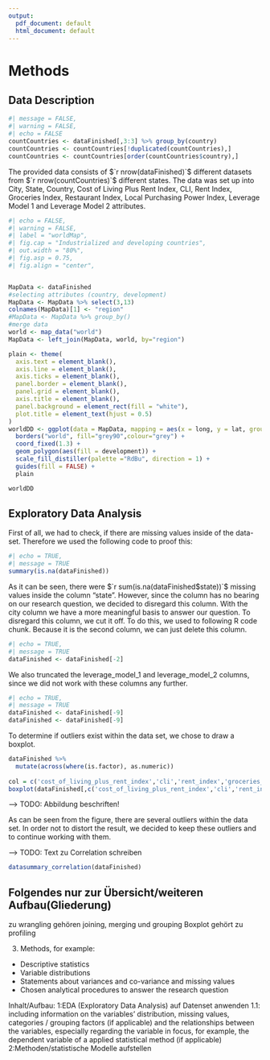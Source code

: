 ```yaml
---
output:
  pdf_document: default
  html_document: default
---
```

# Methods

## Data Description
```r
#| message = FALSE,
#| warning = FALSE,
#| echo = FALSE
countCountries <- dataFinished[,3:3] %>% group_by(country)
countCountries <- countCountries[!duplicated(countCountries),] 
countCountries <- countCountries[order(countCountries$country),]
```

The provided data consists of $`r nrow(dataFinished)`$ different datasets from $`r nrow(countCountries)`$ different states. The data was set up into City, State, Country, Cost of Living Plus Rent Index, CLI, Rent Index, Groceries Index, Restaurant Index, Local Purchasing Power Index, Leverage Model 1 and Leverage Model 2 attributes.

```r
#| echo = FALSE,
#| warning = FALSE,
#| label = "worldMap",
#| fig.cap = "Industrialized and developing countries",
#| out.width = "80%",
#| fig.asp = 0.75,
#| fig.align = "center",


MapData <- dataFinished
#selecting attributes (country, development)
MapData <- MapData %>% select(3,13)
colnames(MapData)[1] <- "region"
#MapData <- MapData %>% group_by()
#merge data
world <- map_data("world")
MapData <- left_join(MapData, world, by="region")

plain <- theme(
  axis.text = element_blank(),
  axis.line = element_blank(),
  axis.ticks = element_blank(),
  panel.border = element_blank(),
  panel.grid = element_blank(),
  axis.title = element_blank(),
  panel.background = element_rect(fill = "white"),
  plot.title = element_text(hjust = 0.5)
)
worldDD <- ggplot(data = MapData, mapping = aes(x = long, y = lat, group = group)) +
  borders("world", fill="grey90",colour="grey") + 
  coord_fixed(1.3) +
  geom_polygon(aes(fill = development)) +
  scale_fill_distiller(palette ="RdBu", direction = 1) +
  guides(fill = FALSE) +
  plain

worldDD

```


## Exploratory Data Analysis

First of all, we had to check, if there are missing values inside of the data-set. Therefore we used the following code to proof this:

```r
#| echo = TRUE,
#| message = TRUE
summary(is.na(dataFinished))
```
As it can be seen, there were $`r sum(is.na(dataFinished$state))`$ missing values inside the column "state". 
However, since the column has no bearing on our research question, we decided to disregard this column. With the city column we have a more meaningful basis to answer our question.
To disregard this column, we cut it off. To do this, we used to following R code chunk. Because it is the second column, we can just delete this column.

```r
#| echo = TRUE,
#| message = TRUE
dataFinished <- dataFinished[-2]
```

We also truncated the leverage_model_1 and leverage_model_2 columns, since we did not work with these columns any further.

```r
#| echo = TRUE,
#| message = TRUE
dataFinished <- dataFinished[-9]
dataFinished <- dataFinished[-9]
```

To determine if outliers exist within the data set, we chose to draw a boxplot.

```r
dataFinished %>%
  mutate(across(where(is.factor), as.numeric))
  
col = c('cost_of_living_plus_rent_index','cli','rent_index','groceries_index','restaurant_price_index','local_purchasing_power_index')
boxplot(dataFinished[,c('cost_of_living_plus_rent_index','cli','rent_index','groceries_index','restaurant_price_index','local_purchasing_power_index')])
```

--> TODO: Abbildung beschriften!

As can be seen from the figure, there are several outliers within the data set. In order not to distort the result, we decided to keep these outliers and to continue working with them.

--> TODO: Text zu Correlation schreiben

```r
datasummary_correlation(dataFinished)
```

## Folgendes nur zur Übersicht/weiteren Aufbau(Gliederung)

zu wrangling gehören joining, merging und grouping
Boxplot gehört zu profiling

3. Methods, for example:
- Descriptive statistics
- Variable distributions
- Statements about variances and co-variance and missing values
- Chosen analytical procedures to answer the research question


Inhalt/Aufbau:
  1:EDA (Exploratory Data Analysis) auf Datenset    anwenden
    1.1: including information on the variables’ distribution, missing values,
categories / grouping factors (if applicable) and the relationships between the variables, especially
regarding the variable in focus, for example, the dependent variable of a applied statistical method (if
applicable)
  2:Methoden/statistische Modelle aufstellen
